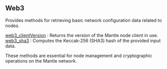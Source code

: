 
## Web3

Provides methods for retrieving basic network configuration data related to nodes.

[web3_clientVersion](/mantle-api/web3/web3_clientVersion) : Returns the version of the Mantle node client in use. \
[web3_sha3](/mantle-api/web3/web3_sha3) : Computes the Keccak-256 (SHA3) hash of the provided input data.

These methods are essential for node management and cryptographic operations on the Mantle network.

<Space h={16} />
<GetStarted />
